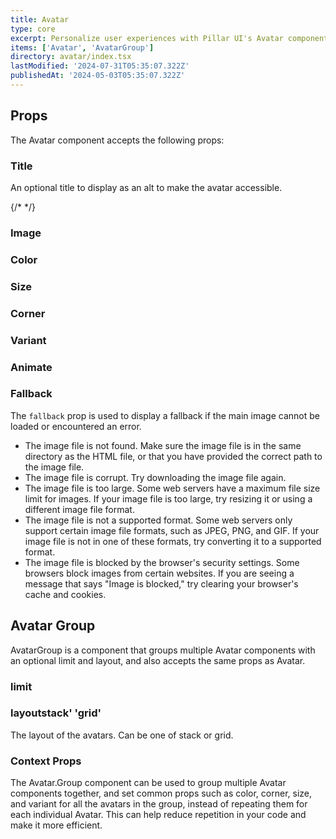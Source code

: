 ```yaml
---
title: Avatar
type: core
excerpt: Personalize user experiences with Pillar UI's Avatar component. Easily create customizable avatars for your React applications, featuring initials, images, status indicators, and more.
items: ['Avatar', 'AvatarGroup']
directory: avatar/index.tsx
lastModified: '2024-07-31T05:35:07.322Z'
publishedAt: '2024-05-03T05:35:07.322Z'
---
```


## Props

The Avatar component accepts the following props:

### Title

An optional title to display as an alt to make the avatar accessible.

{/* <Playground name="avatarCorner" root="avatar" /> */}

### Image

<Playground name="avatarImage" root="avatar" />

### Color

<Playground name="avatarColor" root="avatar" />

### Size

<Playground name="avatarSize" root="avatar" />

### Corner

<Playground name="avatarCorner" root="avatar" />

### Variant

<Playground name="avatarVariant" root="avatar" />

### Animate

<Playground name="avatarAnimate" root="avatar" />

### Fallback

The `fallback` prop is used to display a fallback if the main image cannot be loaded or encountered an error.

- The image file is not found. Make sure the image file is in the same directory as the HTML file, or that you have provided the correct path to the image file.
- The image file is corrupt. Try downloading the image file again.
- The image file is too large. Some web servers have a maximum file size limit for images. If your image file is too large, try resizing it or using a different image file format.
- The image file is not a supported format. Some web servers only support certain image file formats, such as JPEG, PNG, and GIF. If your image file is not in one of these formats, try converting it to a supported format.
- The image file is blocked by the browser's security settings. Some browsers block images from certain websites. If you are seeing a message that says "Image is blocked," try clearing your browser's cache and cookies.

<Playground name="avatarFallback" root="avatar" />

## Avatar Group

AvatarGroup is a component that groups multiple Avatar components with an optional limit and layout, and also accepts the same props as Avatar.

### limit

<Playground direction="column" name="avatarGroupLimit" root="avatar" />

### layoutstack' 'grid'

The layout of the avatars. Can be one of stack or grid.

<Playground direction="column" name="avatarGroupStack" root="avatar" />

### Context Props

The Avatar.Group component can be used to group multiple Avatar components together, and set common props such as color, corner, size, and variant for all the avatars in the group, instead of repeating them for each individual Avatar. This can help reduce repetition in your code and make it more efficient.

<Playground direction="column" name="avatarGroupContext" root="avatar" />
